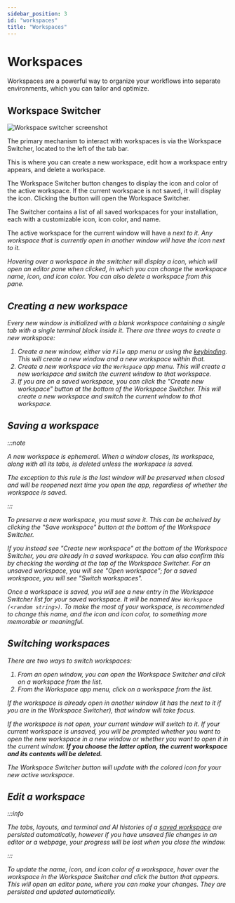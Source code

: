 ```yaml
---
sidebar_position: 3
id: "workspaces"
title: "Workspaces"
---
```



# Workspaces

Workspaces are a powerful way to organize your workflows into separate environments, which you can tailor and optimize.

## Workspace Switcher

![Workspace switcher screenshot](./img/workspace-switcher.png#right)

The primary mechanism to interact with workspaces is via the Workspace Switcher, located to the left of the tab bar.

This is where you can create a new workspace, edit how a workspace entry appears, and delete a workspace.

The Workspace Switcher button changes to display the icon and color of the active workspace. If the current workspace is not saved, it will display the <WorkspaceSVG/> icon. Clicking the button will open the Workspace Switcher.

The Switcher contains a list of all saved workspaces for your installation, each with a customizable icon, icon color, and name.

The active workspace for the current window will have a <i className="fa fa-sharp fa-check"/> next to it. Any workspace that is currently open in another window will have the <i className="fa fa-sharp fa-window"/> icon next to it.

Hovering over a workspace in the switcher will display a <i className="fa fa-sharp fa-pencil"/> icon, which will open an editor pane when clicked, in which you can change the workspace name, icon, and icon color. You can also delete a workspace from this pane.

## Creating a new workspace

Every new window is initialized with a blank workspace containing a single tab with a single terminal block inside it. There are three ways to create a new workspace:

1. Create a new window, either via `File` app menu or using the [keybinding](./keybindings.mdx#global-keybindings). This will create a new window and a new workspace within that.
2. Create a new workspace via the `Workspace` app menu. This will create a new workspace and switch the current window to that workspace.
3. If you are on a saved workspace, you can click the "Create new workspace" button at the bottom of the Workspace Switcher. This will create a new workspace and switch the current window to that workspace.

## Saving a workspace

:::note

A new workspace is ephemeral. When a window closes, its workspace, along with all its tabs, is deleted unless the workspace is saved.

The exception to this rule is the last window will be preserved when closed and will be reopened next time you open the app, regardless of whether the workspace is saved.

:::

To preserve a new workspace, you must save it. This can be acheived by clicking the "Save workspace" button at the bottom of the Workspace Switcher.

If you instead see "Create new workspace" at the bottom of the Workspace Switcher, you are already in a saved workspace. You can also confirm this by checking the wording at the top of the Workspace Switcher. For an unsaved workspace, you will see "Open workspace"; for a saved workspace, you will see "Switch workspaces".

Once a workspace is saved, you will see a new entry in the Workspace Switcher list for your saved workspace. It will be named `New Workspace (<random string>)`. To make the most of your workspace, is recommended to change this name, and the icon and icon color, to something more memorable or meaningful.

## Switching workspaces

There are two ways to switch workspaces:

1. From an open window, you can open the Workspace Switcher and click on a workspace from the list.
2. From the Workspace app menu, click on a workspace from the list.

If the workspace is already open in another window (it has the <i className="fa fa-sharp fa-window"/> next to it if you are in the Workspace Switcher), that window will take focus.

If the workspace is not open, your current window will switch to it. If your current workspace is unsaved, you will be prompted whether you want to open the new workspace in a new window or whether you want to open it in the current window. **If you choose the latter option, the current workspace and its contents will be deleted.**

The Workspace Switcher button will update with the colored icon for your new active workspace.

## Edit a workspace

:::info

The tabs, layouts, and terminal and AI histories of a [saved workspace](#saving-a-workspace) are persisted automatically, however if you have unsaved file changes in an editor or a webpage, your progress will be lost when you close the window.

:::

To update the name, icon, and icon color of a workspace, hover over the workspace in the Workspace Switcher and click the <i className="fa fa-sharp fa-pencil"/> button that appears. This will open an editor pane, where you can make your changes. They are persisted and updated automatically.
